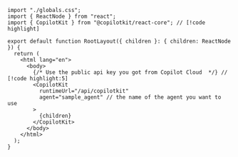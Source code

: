 ```tsx title="layout.tsx"
import "./globals.css";
import { ReactNode } from "react";
import { CopilotKit } from "@copilotkit/react-core"; // [!code highlight]

export default function RootLayout({ children }: { children: ReactNode }) {
  return (
    <html lang="en">
      <body> 
        {/* Use the public api key you got from Copilot Cloud  */} // [!code highlight:5]
        <CopilotKit 
          runtimeUrl="/api/copilotkit"
          agent="sample_agent" // the name of the agent you want to use
        > 
          {children}
        </CopilotKit>
      </body>
    </html>
  );
}
```